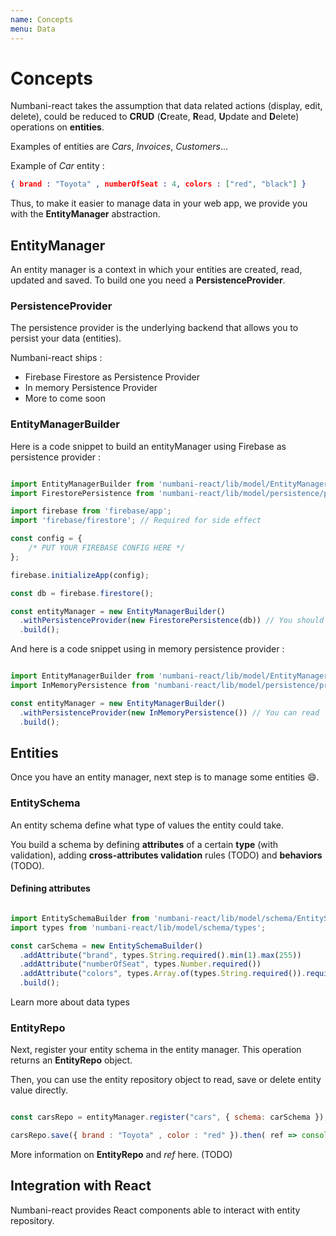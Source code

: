 ```yaml
---
name: Concepts
menu: Data
---
```



# Concepts

Numbani-react takes the assumption that data related actions (display, edit, delete), could be reduced to **CRUD** (**C**reate, **R**ead, **U**pdate and **D**elete) operations on **entities**.

Examples of entities are *Cars*, *Invoices*, *Customers*...

Example of *Car* entity :
```json
{ brand : "Toyota" , numberOfSeat : 4, colors : ["red", "black"] }
```
Thus, to make it easier to manage data in your web app, we provide you with the **EntityManager** abstraction.

## EntityManager

An entity manager is a context in which your entities are created, read, updated and saved. To build one you need a **PersistenceProvider**.

### PersistenceProvider

The persistence provider is the underlying backend that allows you to persist your data (entities).

Numbani-react ships :

- <Link to="/docs-data-provider-firestore">Firebase Firestore as Persistence Provider</Link>
- In memory Persistence Provider
- More to come soon


### EntityManagerBuilder

Here is a code snippet to build an entityManager using Firebase as persistence provider :

```javascript

import EntityManagerBuilder from 'numbani-react/lib/model/EntityManagerBuilder';
import FirestorePersistence from 'numbani-react/lib/model/persistence/provider/Firestore';

import firebase from 'firebase/app';
import 'firebase/firestore'; // Required for side effect

const config = {
    /* PUT YOUR FIREBASE CONFIG HERE */
};

firebase.initializeApp(config);

const db = firebase.firestore();

const entityManager = new EntityManagerBuilder()
  .withPersistenceProvider(new FirestorePersistence(db)) // You should read more about configuring FirestorePersistence before using it
  .build();

```
And here is a code snippet using in memory persistence provider :

```javascript

import EntityManagerBuilder from 'numbani-react/lib/model/EntityManagerBuilder';
import InMemoryPersistence from 'numbani-react/lib/model/persistence/provider/InMemory';

const entityManager = new EntityManagerBuilder()
  .withPersistenceProvider(new InMemoryPersistence()) // You can read  more about configuring InMemoryPersistence before using it
  .build();

```

## Entities

Once you have an entity manager, next step is to manage some entities 😄.

### EntitySchema

An entity schema define what type of values the entity could take.

You build a schema by defining **attributes** of a certain **type** (with validation), adding **cross-attributes validation** rules (TODO) and **behaviors** (TODO).

#### Defining attributes

```javascript

import EntitySchemaBuilder from 'numbani-react/lib/model/schema/EntitySchemaBuilder';
import types from 'numbani-react/lib/model/schema/types';

const carSchema = new EntitySchemaBuilder()
  .addAttribute("brand", types.String.required().min(1).max(255))
  .addAttribute("numberOfSeat", types.Number.required())
  .addAttribute("colors", types.Array.of(types.String.required()).required())
  .build();

```


<Link to="/docs-data-types">Learn more about data types</Link>

### EntityRepo

Next, register your entity schema in the entity manager. This operation returns an **EntityRepo** object.

Then, you can use the entity repository object to read, save or delete entity value directly.

```javascript

const carsRepo = entityManager.register("cars", { schema: carSchema });

carsRepo.save({ brand : "Toyota" , color : "red" }).then( ref => console.log(`New car saved at ref : ${ref}`));

```

More information on **EntityRepo** and *ref* here. (TODO)

## Integration with React

Numbani-react provides React components able to interact with entity repository.